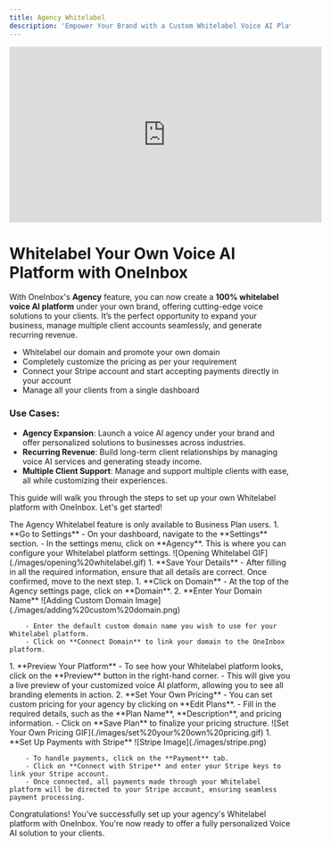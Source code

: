 ```yaml
---
title: Agency Whitelabel
description: 'Empower Your Brand with a Custom Whitelabel Voice AI Platform'
---
```

<iframe
  width="560"
  height="315"
  src="https://www.youtube.com/embed/fTtMJ5cqKuw"
  title="YouTube video player"
  frameborder="0"
  allow="accelerometer; autoplay; clipboard-write; encrypted-media; gyroscope; picture-in-picture"
  allowfullscreen
></iframe>

# Whitelabel Your Own Voice AI Platform with OneInbox

With OneInbox's **Agency** feature, you can now create a **100% whitelabel voice AI platform** under your own brand, offering cutting-edge voice solutions to your clients. It’s the perfect opportunity to expand your business, manage multiple client accounts seamlessly, and generate recurring revenue.

- Whitelabel our domain and promote your own domain
- Completely customize the pricing as per your requirement
- Connect your Stripe account and start accepting payments directly in your account
- Manage all your clients from a single dashboard

### Use Cases:

- **Agency Expansion**: Launch a voice AI agency under your brand and offer personalized solutions to businesses across industries.
- **Recurring Revenue**: Build long-term client relationships by managing voice AI services and generating steady income.
- **Multiple Client Support**: Manage and support multiple clients with ease, all while customizing their experiences.

This guide will walk you through the steps to set up your own Whitelabel platform with OneInbox. Let's get started!

<Note>
The Agency Whitelabel feature is only available to Business Plan users.
</Note>

<Steps>
  <Step title="Accessing the Agency Feature">
    1. **Go to Settings**
        - On your dashboard, navigate to the **Settings** section.
        - In the settings menu, click on **Agency**. This is where you can configure your Whitelabel platform settings.
    ![Opening Whitelabel GIF](./images/opening%20whitelabel.gif)
  </Step>

  <Step title="Configuring Your Agency Details">
    1. **Save Your Details**
        - After filling in all the required information, ensure that all details are correct. Once confirmed, move to the next step.
  </Step>

  <Step title="Connecting Your Domain">
    1. **Click on Domain**
        - At the top of the Agency settings page, click on **Domain**.
    2. **Enter Your Domain Name**
    ![Adding Custom Domain Image](./images/adding%20custom%20domain.png)


        - Enter the default custom domain name you wish to use for your Whitelabel platform.
        - Click on **Connect Domain** to link your domain to the OneInbox platform.
  </Step>

  <Step title="Previewing Your Agency Platform">
    1. **Preview Your Platform**
        - To see how your Whitelabel platform looks, click on the **Preview** button in the right-hand corner.
        - This will give you a live preview of your customized voice AI platform, allowing you to see all branding elements in action.
    2. **Set Your Own Pricing**
        - You can set custom pricing for your agency by clicking on **Edit Plans**.
        - Fill in the required details, such as the **Plan Name**, **Description**, and pricing information.
        - Click on **Save Plan** to finalize your pricing structure.
        ![Set Your Own Pricing GIF](./images/set%20your%20own%20pricing.gif)


  </Step>

  <Step title="Connecting Payment Methods">
    1. **Set Up Payments with Stripe**
    ![Stripe Image](./images/stripe.png)


        - To handle payments, click on the **Payment** tab.
        - Click on **Connect with Stripe** and enter your Stripe keys to link your Stripe account.
        - Once connected, all payments made through your Whitelabel platform will be directed to your Stripe account, ensuring seamless payment processing.
  </Step>
</Steps>

Congratulations! You’ve successfully set up your agency's Whitelabel platform with OneInbox. You're now ready to offer a fully personalized Voice AI solution to your clients.
